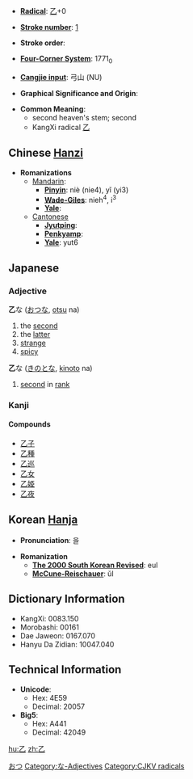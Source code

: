 * '''[[Wiktionary:Chinese radical index| Radical]]''': [[Wiktionary:Chinese radical index 乙|乙]]+0

* '''[[Wiktionary:Chinese total strokes index|Stroke number]]''': [[Wiktionary:Chinese total strokes index 1|1]]

* '''Stroke order''': 

* '''[[Wiktionary:Chinese four corner index|Four-Corner System]]''': 1771<sub>0</sub>

* '''[[Wiktionary:Chinese Cangjie index|Cangjie input]]''': 弓山 (NU)

* '''Graphical Significance and Origin''': 

* '''Common Meaning''':
**second heaven's stem; second
**KangXi radical [[Wiktionary:Chinese radical index 乙|乙]]



== Chinese [[Hanzi]] ==

* '''Romanizations'''
** [[Mandarin]]:
*** '''[[Pinyin]]''': niè (nie4), yǐ (yi3)
*** '''[[Wade-Giles]]''': nieh<sup>4</sup>, i<sup>3</sup>
*** '''[[Yale]]''': 
**[[Cantonese]]
***'''[[Jyutping]]''':
***'''[[Penkyamp]]''': 
***'''[[Yale]]''': yut6



==Japanese==
[[Category:Japanese language|おつ]]
===Adjective===
[[Category:な-Adjectives]]
'''乙'''な ([[おつ]]な, [[otsu]] na)
# the [[second]]
# the [[latter]]
# [[strange]]
# [[spicy]]

'''乙'''な ([[きのと]]な, [[kinoto]] na)
# [[second]] in [[rank]]

===Kanji===
{{kanji|[[おつ]] (otsu)|[[きのと]] (kinoto), [[おと]] (oto)}}
====Compounds====
*[[乙子]]
*[[乙種]]
*[[乙巡]]
*[[乙女]]
*[[乙姫]]
*[[乙夜]]



== Korean [[Hanja]] ==

* '''Pronunciation''': 을

* '''Romanization'''
** '''[[The 2000 South Korean Revised Romanization|The 2000 South Korean Revised]]''': eul
** '''[[McCune-Reischauer]]''': ŭl



== Dictionary Information ==

* KangXi: 0083.150
* Morobashi: 00161
* Dae Jaweon: 0167.070
* Hanyu Da Zidian: 10047.040

== Technical Information ==

* '''Unicode''':
** Hex: 4E59
** Decimal: 20057
* '''Big5''':
** Hex: A441
** Decimal: 42049

[[Category:CJKV radicals]]
[[hu:乙]]
[[zh:乙]]